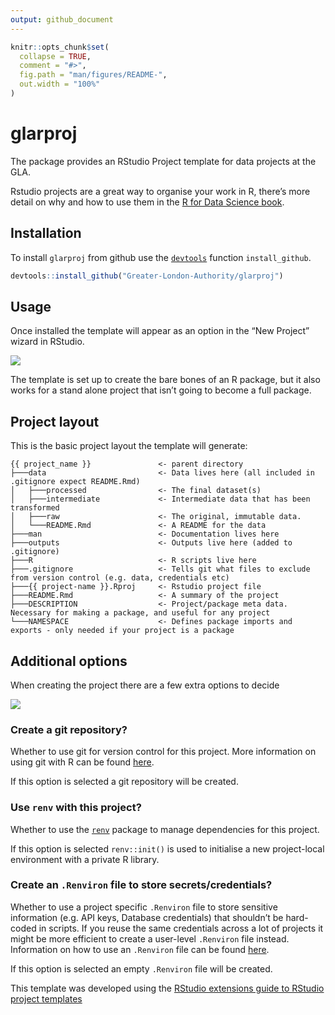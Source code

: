 ```yaml
---
output: github_document
---
```


```r
knitr::opts_chunk$set(
  collapse = TRUE,
  comment = "#>",
  fig.path = "man/figures/README-",
  out.width = "100%"
)
```


# glarproj

The package provides an RStudio Project template for data projects at the GLA.

Rstudio projects are a great way to organise your work in R, there's more detail on why and how to use them in the [R for Data Science book](https://r4ds.had.co.nz/workflow-projects.html).

## Installation

To install `glarproj` from github use the [`devtools`](https://devtools.r-lib.org/) function `install_github`.

```r
devtools::install_github("Greater-London-Authority/glarproj")
```

## Usage

Once installed the template will appear as an option in the "New Project" wizard in RStudio.

![](inst/project_wizard.PNG)

The template is set up to create the bare bones of an R package, but it also works for a stand alone project that isn't going to become a full package.

## Project layout

This is the basic project layout the template will generate:

```
{{ project_name }}               <- parent directory
├───data                         <- Data lives here (all included in .gitignore expect README.Rmd)
│   ├───processed                <- The final dataset(s)
│   ├───intermediate             <- Intermediate data that has been transformed
│   ├───raw                      <- The original, immutable data.
│   └───README.Rmd               <- A README for the data
├───man                          <- Documentation lives here
├───outputs                      <- Outputs live here (added to .gitignore)
├───R                            <- R scripts live here
├───.gitignore                   <- Tells git what files to exclude from version control (e.g. data, credentials etc)
├───{{ project-name }}.Rproj     <- Rstudio project file
├───README.Rmd                   <- A summary of the project
├───DESCRIPTION                  <- Project/package meta data. Necessary for making a package, and useful for any project
└───NAMESPACE                    <- Defines package imports and exports - only needed if your project is a package

```

## Additional options

When creating the project there are a few extra options to decide

![](inst/project_options.PNG)

### Create a git repository?

Whether to use git for version control for this project. More information on using git with R can be found [here](https://happygitwithr.com/).

If this option is selected a git repository will be created.

### Use `renv` with this project?

Whether to use the [`renv`](https://rstudio.github.io/renv/articles/renv.html) package to manage dependencies for this project.

If this option is selected `renv::init()` is used to initialise a new project-local environment with a private R library.

### Create an `.Renviron` file to store secrets/credentials?

Whether to use a project specific `.Renviron` file to store sensitive information (e.g. API keys, Database credentials) that shouldn't be hard-coded in scripts. If you reuse the same credentials across a lot of projects it might be more efficient to create a user-level `.Renviron` file instead. Information on how to use an `.Renviron` file can be found [here](https://support.rstudio.com/hc/en-us/articles/360047157094-Managing-R-with-Rprofile-Renviron-Rprofile-site-Renviron-site-rsession-conf-and-repos-conf). 

If this option is selected an empty `.Renviron` file will be created.

This template was developed using the [RStudio extensions guide to RStudio project templates](https://rstudio.github.io/rstudio-extensions/rstudio_project_templates.html)
